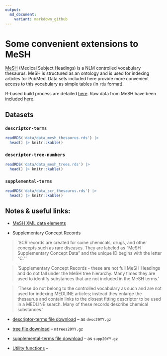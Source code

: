 ```yaml
---
output:
  md_document:
    variant: markdown_github
---
```


# Some convenient extensions to MeSH

[MeSH](https://www.ncbi.nlm.nih.gov/mesh) (Medical Subject Headings) is a NLM controlled vocabulary thesaurus. MeSH is structured as an ontology and is used for indexing articles for PubMed. Data sets included here provide more convenient access to this vocabulary as simple tables (in `rds` format).


R-based build process are detailed [here](https://github.com/jaytimm/mesh-builds/tree/main/build).  Raw data from MeSH have been included [here](https://github.com/jaytimm/mesh-builds/tree/main/download).

## Datasets

### `descriptor-terms`

```r
readRDS('data/data_mesh_thesaurus.rds') |>
  head() |> knitr::kable()
```


### `descriptor-tree-numbers`

```r
readRDS('data/data_mesh_trees.rds') |>
  head() |> knitr::kable()
```

### `supplemental-terms`

```r
readRDS('data/data_scr_thesaurus.rds') |>
  head() |> knitr::kable()
```


## Notes & useful links:

* [MeSH XML data elements](https://www.nlm.nih.gov/mesh/xml_data_elements.html)

* Supplementary Concept Records

> 'SCR records are created for some chemicals, drugs, and other concepts
such as rare diseases. They are labeled as "MeSH Supplementary Concept
Data" and the unique ID begins with the letter "C."' 

> 'Supplementary Concept Records - these are not full MeSH Headings
and do not fall under the MeSH tree hierarchy. Many times they are used
to identify substances that are not included in the MeSH terms.'

> 'These do not belong to the controlled vocabulary as such and are not used for indexing MEDLINE articles; instead they enlarge the thesaurus and contain links to the closest fitting descriptor to be used in a MEDLINE search. Many of these records describe chemical substances.'


* [descriptor-terms file download](https://nlmpubs.nlm.nih.gov/projects/mesh/MESH_FILES/xmlmesh/) -- as `desc20YY.gz`

* [tree file download](https://nlmpubs.nlm.nih.gov/projects/mesh/MESH_FILES/meshtrees/) -- `mtrees20YY.gz` 

* [supplemental-terms file download](https://nlmpubs.nlm.nih.gov/projects/mesh/MESH_FILES/xmlmesh/) -- as `supp20YY.gz`

* [Utility functions](https://github.com/scienceai/mesh-tree) -- 
